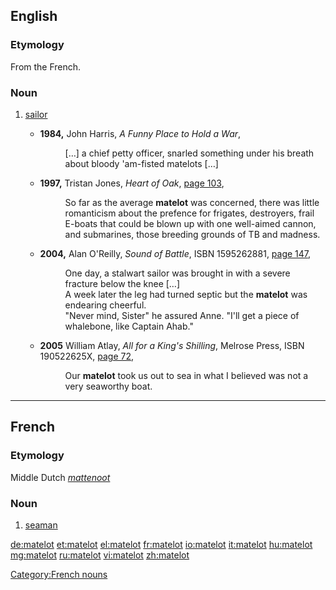 ==English==

===Etymology===
From the French.

===Noun===
{{en-noun}}

# {{UK}} [[sailor]]
#* '''1984,''' John Harris, ''A Funny Place to Hold a War'',
#*:[&hellip;] a chief petty officer, snarled something under his breath about bloody 'am-fisted matelots [&hellip;]
#* '''1997,''' Tristan Jones, ''Heart of Oak'', [http://books.google.com/books?vid=ISBN1574090194&id=v_KgYDwH9lsC&pg=PA103&lpg=PA103&dq=matelot+ship&sig=QDHI9me2dRfGRDYt2XzON6viuZQ page 103],
#*:So far as the average '''matelot''' was concerned, there was little romanticism about the prefence for frigates, destroyers, frail E-boats that could be blown up with one well-aimed cannon, and submarines, those breeding grounds of TB and madness.
#* '''2004,''' Alan O'Reilly, ''Sound of Battle'', ISBN 1595262881, [http://books.google.com/books?vid=ISBN1595262881&id=Ay-iHQZ2WhYC&pg=PA147&lpg=PA147&ots=R6gmjSkYEd&dq=%22the+leg+had+turned+septic+but+the+matelot+was+endearingly+cheerful%22&sig=3XHH4iipBoTF6vJJPDgM-3u293U page 147],
#*:One day, a stalwart sailor was brought in with a severe fracture below the knee [&hellip;]
#*:A week later the leg had turned septic but the '''matelot''' was endearing cheerful.
#*:"Never mind, Sister" he assured Anne. "I'll get a piece of whalebone, like Captain Ahab."
#* '''2005''' William Atlay, ''All for a King's Shilling'', Melrose Press, ISBN 190522625X, [http://books.google.com/books?vid=ISBN190522625X&id=1CzRwj5CHLQC&pg=PA72&lpg=PA72&dq=matelot&num=100&sig=6OZxOLjHkI3yBWPKTDz6vr4WISk page 72],
#*: Our '''matelot''' took us out to sea in what I believed was not a very seaworthy boat.

----

==French==

===Etymology===
Middle Dutch ''[[mattenoot]]''

===Noun===
{{fr-noun|m}}

# [[seaman]]

[[Category:French nouns]]

[[de:matelot]]
[[et:matelot]]
[[el:matelot]]
[[fr:matelot]]
[[io:matelot]]
[[it:matelot]]
[[hu:matelot]]
[[mg:matelot]]
[[ru:matelot]]
[[vi:matelot]]
[[zh:matelot]]